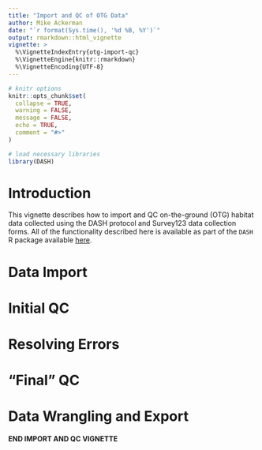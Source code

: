 ```yaml
---
title: "Import and QC of OTG Data"
author: Mike Ackerman
date: "`r format(Sys.time(), '%d %B, %Y')`"
output: rmarkdown::html_vignette
vignette: >
  %\VignetteIndexEntry{otg-import-qc}
  %\VignetteEngine{knitr::rmarkdown}
  %\VignetteEncoding{UTF-8}
---
```


```r
# knitr options
knitr::opts_chunk$set(
  collapse = TRUE,
  warning = FALSE,
  message = FALSE,
  echo = TRUE,
  comment = "#>"
)

```

```r
# load necessary libraries
library(DASH)

```

# Introduction

This vignette describes how to import and QC on-the-ground (OTG) habitat data collected using the DASH protocol and Survey123 data collection forms. All of the functionality described here is available as part of the `DASH` R package available [here](https://github.com/BiomarkABS/DASH).

# Data Import

# Initial QC

# Resolving Errors

# "Final" QC

# Data Wrangling and Export

#### END IMPORT AND QC VIGNETTE

<!-- *Holy Guacamole! That deserves a beer!* -->
